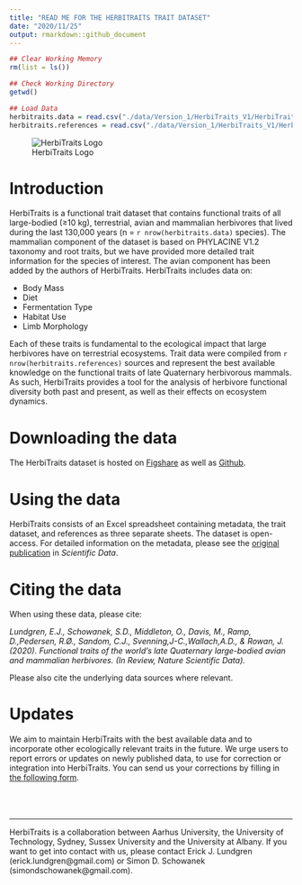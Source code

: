 ```yaml
---
title: "READ ME FOR THE HERBITRAITS TRAIT DATASET"
date: "2020/11/25"
output: rmarkdown::github_document
---
```


```r
## Clear Working Memory
rm(list = ls())

## Check Working Directory
getwd()

## Load Data
herbitraits.data = read.csv("./data/Version_1/HerbiTraits_V1/HerbiTraits_Data_v1.csv")
herbitraits.references = read.csv("./data/Version_1/HerbiTraits_V1/HerbiTraits_References_v1.csv")

```

![HerbiTraits Logo](./HerbiTraits_Logo.png)

# Introduction
HerbiTraits is a functional trait dataset that contains functional traits of all large-bodied (≥10 kg), terrestrial, avian and mammalian herbivores that lived during the last 130,000 years (n = `r nrow(herbitraits.data)` species). The mammalian component of the dataset is based on PHYLACINE V1.2 taxonomy and root traits, but we have provided more detailed trait information for the species of interest. The avian component has been added by the authors of HerbiTraits. HerbiTraits includes data on: 

* Body Mass
* Diet
* Fermentation Type
* Habitat Use
* Limb Morphology

Each of these traits is fundamental to the ecological impact that large herbivores have on terrestrial ecosystems. Trait data were compiled from `r nrow(herbitraits.references)` sources and represent the best available knowledge on the functional traits of late Quaternary herbivorous mammals. As such, HerbiTraits provides a tool for the analysis of herbivore functional diversity both past and present, as well as their effects on ecosystem dynamics.
<br>

# Downloading the data
The HerbiTraits dataset is hosted on [Figshare](https://www.youtube.com/watch?v=dQw4w9WgXcQ) as well as [Github](https://github.com/MegaPast2Future/HerbiTraits).
<br>

# Using the data
HerbiTraits consists of an Excel spreadsheet containing metadata, the trait dataset, and references as three separate sheets. The dataset is open-access.
For detailed information on the metadata, please see the [original publication](https://www.youtube.com/watch?v=dQw4w9WgXcQ) in *Scientific Data*.
<br>

# Citing the data
When using these data, please cite:

*Lundgren, E.J., Schowanek, S.D., Middleton, O., Davis, M., Ramp, D.,Pedersen, R.Ø., Sandom, C.J., Svenning,J-C.,Wallach,A.D., & Rowan, J. (2020). Functional traits of the world’s late Quaternary large-bodied avian and mammalian herbivores. (In Review, Nature Scientific Data).*

Please also cite the underlying data sources where relevant. 
<br> 

# Updates
We aim to maintain HerbiTraits with the best available data and to incorporate other ecologically relevant traits in the future. We urge users to report errors or updates on newly published data, to use for correction or integration into HerbiTraits. You can send us your corrections by filling in [the following form](https://forms.gle/6WBK6GkrkPit9x9Y6).
<br>
<br>
<br>
<br>

_______
<p>
HerbiTraits is a collaboration between Aarhus University, the University of Technology, Sydney, Sussex University and the University at Albany. If you want to get into contact with us, please contact Erick J. Lundgren (erick.lundgren@gmail.com) or Simon D. Schowanek (simondschowanek@gmail.com).
</p>




